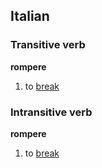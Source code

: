 ==Italian==
===Transitive verb===
'''rompere'''

#to [[break]]

===Intransitive verb===
'''rompere'''

#to [[break]]